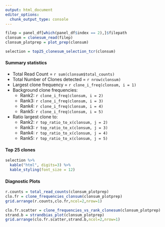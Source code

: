 ```yaml
---
output: html_document
editor_options: 
  chunk_output_type: console
---
```

```r
filep = panel_df[which(panel_df$index == 2),]$filepath
clonsum = clonesum_read(filep)
clonsum_plotprep = plot_prep(clonsum)
```

```r
selection = top25_clonesum_selection_tcr(clonsum)
```

#### Summary statistics

* Total Read Count = `r sum(clonsum$total_counts)`
* Total Number of Clones detected = `r nrow(clonsum)`
* Largest clone frequency = `r clone_i_freq(clonsum, i = 1)`
* Background clone frequencies:
    * Rank2: `r clone_i_freq(clonsum, i = 2)`
    * Rank3: `r clone_i_freq(clonsum, i = 3)`
    * Rank4: `r clone_i_freq(clonsum, i = 4)`
    * Rank5: `r clone_i_freq(clonsum, i = 5)`

* Ratio largest clone to:
    * Rank2: `r top_ratio_to_x(clonsum, j = 2)`
    * Rank3: `r top_ratio_to_x(clonsum, j = 3)`
    * Rank4: `r top_ratio_to_x(clonsum, j = 4)`
    * Rank5: `r top_ratio_to_x(clonsum, j = 5)`



#### Top 25 clones
```r
selection %>%
  kable("html", digits=3) %>%
  kable_styling(font_size = 12)
```

#### Diagnostic Plots

```r

r.counts = total_read_counts(clonsum_plotprep)
clo.fr = clone_frequencies_clonsum(clonsum_plotprep)
grid.arrange(r.counts,clo.fr,ncol=2,nrow=1)
```


```r

clo.fr.scatter = clone_frequencies_vs_rank_clonesum(clonsum_plotprep)
strand.b = strandbias_plot(clonsum_plotprep)
grid.arrange(clo.fr.scatter,strand.b,ncol=2,nrow=1)
```

